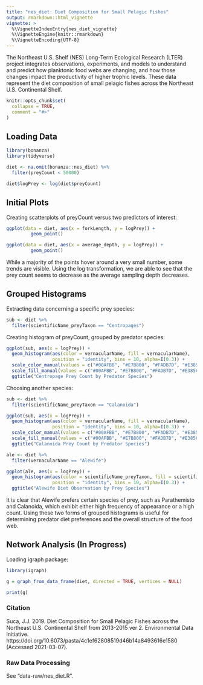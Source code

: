 ```yaml
---
title: "nes_diet: Diet Composition for Small Pelagic Fishes"
output: rmarkdown::html_vignette
vignette: >
  %\VignetteIndexEntry{nes_diet_vignette}
  %\VignetteEngine{knitr::rmarkdown}
  %\VignetteEncoding{UTF-8}
---
```


The Northeast U.S. Shelf (NES) Long-Term Ecological Research (LTER) project integrates observations, experiments, and models to understand and predict how planktonic food webs are changing, and how those changes impact the productivity of higher trophic levels. These data represent the diet composition of small pelagic fishes across the Northeast U.S. Continental Shelf.

```r
knitr::opts_chunk$set(
  collapse = TRUE,
  comment = "#>"
)
```

## Loading Data

```r
library(bonanza)
library(tidyverse)

diet <- na.omit(bonanza::nes_diet) %>%
  filter(preyCount < 50000)

diet$logPrey <- log(diet$preyCount)
```

## Initial Plots

Creating scatterplots of preyCount versus two predictors of interest:

```r

ggplot(data = diet, aes(x = forkLength, y = logPrey)) +
 		 geom_point()

ggplot(data = diet, aes(x = average_depth, y = logPrey)) +
 		 geom_point()
```

While a majority of the points hover around a very small number, some trends are visible. Using the log transformation, we are able to see that the prey count seems to decrease as the average sampling depth decreases.

## Grouped Histograms

Extracting data concerning a specific prey species:

```r

sub <- diet %>%
  filter(scientificName_preyTaxon == "Centropages")

```

Creating histogram of preyCount, grouped by predator species:

```r
ggplot(sub, aes(x = logPrey)) +
  geom_histogram(aes(color = vernacularName, fill = vernacularName),
                 position = "identity", bins = 10, alpha=I(0.3)) +
  scale_color_manual(values = c("#00AFBB", "#E7B800", "#FADB7D", "#E38566", "#F68FFF")) +
  scale_fill_manual(values = c("#00AFBB", "#E7B800", "#FADB7D", "#E38566", "#F68FFF")) +
  ggtitle("Centropage Prey Count by Predator Species")

```
Choosing another species:

```r

sub <- diet %>%
  filter(scientificName_preyTaxon == "Calanoida")

ggplot(sub, aes(x = logPrey)) +
  geom_histogram(aes(color = vernacularName, fill = vernacularName),
                 position = "identity", bins = 10, alpha=I(0.3)) +
  scale_color_manual(values = c("#00AFBB", "#E7B800", "#FADB7D", "#E38566", "#F68FFF")) +
  scale_fill_manual(values = c("#00AFBB", "#E7B800", "#FADB7D", "#E38566", "#F68FFF")) +
  ggtitle("Calanoida Prey Count by Predator Species")

```

```r

ale <- diet %>%
  filter(vernacularName == "Alewife")

ggplot(ale, aes(x = logPrey)) +
  geom_histogram(aes(color = scientificName_preyTaxon, fill = scientificName_preyTaxon),
                 position = "identity", bins = 10, alpha=I(0.3)) +
  ggtitle("Alewife Diet Observation by Prey Species")

```

It is clear that Alewife prefers certain species of prey, such as Parathemisto and Calanoida, which exhibit either high frequency of appearance or a high count. Using these two forms of grouped histograms is useful for determining predator diet preferences and the overall structure of the food web.

## Network Analysis (In Progress)

Loading igraph package:

```r

library(igraph)

g = graph_from_data_frame(diet, directed = TRUE, vertices = NULL)

print(g)

```

### Citation

Suca, J.J. 2019. Diet Composition for Small Pelagic Fishes across the Northeast U.S. Continental Shelf from 2013-2015 ver 2. Environmental Data Initiative. https://doi.org/10.6073/pasta/4c1ef62808519d46b14a8493616e1580 (Accessed 2021-03-07).

### Raw Data Processing

See "data-raw/nes_diet.R".
